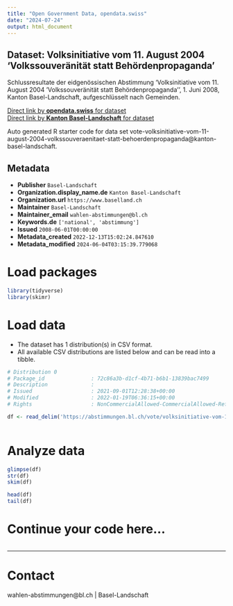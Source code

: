 ```yaml
---
title: "Open Government Data, opendata.swiss"
date: "2024-07-24"
output: html_document
---
```


## Dataset: Volksinitiative vom 11. August 2004 'Volkssouveränität statt Behördenpropaganda'

Schlussresultate der eidgenössischen Abstimmung 'Volksinitiative vom 11. August 2004 'Volkssouveränität statt Behördenpropaganda'', 1. Juni 2008, Kanton Basel-Landschaft, aufgeschlüsselt nach Gemeinden.

[Direct link by **opendata.swiss** for dataset](https://opendata.swiss/de/dataset/volksinitiative-vom-11-august-2004-volkssouveranitat-statt-behordenpropaganda)<br>
[Direct link by **Kanton Basel-Landschaft** for dataset](https://abstimmungen.bl.ch/vote/volksinitiative-vom-11-august-2004-volkssouveraenitaet-statt-behoerdenpropaganda/data)

Auto generated R starter code for data set vote-volksinitiative-vom-11-august-2004-volkssouveraenitaet-statt-behoerdenpropaganda@kanton-basel-landschaft.

## Metadata

- **Publisher** `Basel-Landschaft`
- **Organization.display_name.de** `Kanton Basel-Landschaft`
- **Organization.url** `https://www.baselland.ch`
- **Maintainer** `Basel-Landschaft`
- **Maintainer_email** `wahlen-abstimmungen@bl.ch`
- **Keywords.de** `['national', 'abstimmung']`
- **Issued** `2008-06-01T00:00:00`
- **Metadata_created** `2022-12-13T15:02:24.847610`
- **Metadata_modified** `2024-06-04T03:15:39.779068`


# Load packages

```r

library(tidyverse)
library(skimr)

```

# Load data

-   The dataset has 1 distribution(s) in CSV format.
-   All available CSV distributions are listed below and can be read into a tibble.

```r

# Distribution 0
# Package_id               : 72c86a3b-d1cf-4b71-b6b1-13839bac7499
# Description              : 
# Issued                   : 2021-09-01T12:28:38+00:00
# Modified                 : 2022-01-19T06:36:15+00:00
# Rights                   : NonCommercialAllowed-CommercialAllowed-ReferenceRequired

df <- read_delim('https://abstimmungen.bl.ch/vote/volksinitiative-vom-11-august-2004-volkssouveraenitaet-statt-behoerdenpropaganda/data-csv')



```

# Analyze data

```r

glimpse(df)
str(df)
skim(df)

head(df)
tail(df)

```

# Continue your code here...

```r

```

------------------------------------------------------------------------

# Contact

wahlen-abstimmungen@bl.ch | Basel-Landschaft
